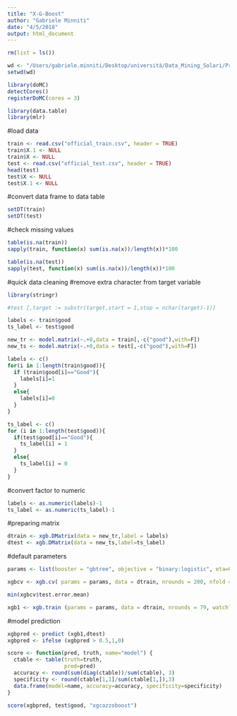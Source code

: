 ```yaml
---
title: "X-G-Boost"
author: "Gabriele Minniti"
date: "4/5/2018"
output: html_document
---
```


```r
rm(list = ls())
```

```r
wd <- "/Users/gabriele.minniti/Desktop/università/Data_Mining_Solari/Progetti_Solari/Wine"
setwd(wd)
```

```r
library(doMC)
detectCores()
registerDoMC(cores = 3)
```
```r
library(data.table)
library(mlr)
```
#load data
```r
train <- read.csv("official_train.csv", header = TRUE)
train$X.1 <- NULL
train$X <- NULL
test <- read.csv("official_test.csv", header = TRUE)
head(test)
test$X <- NULL
test$X.1 <- NULL
```
#convert data frame to data table
```r
setDT(train)
setDT(test)
```
#check missing values 

```r
table(is.na(train))
sapply(train, function(x) sum(is.na(x))/length(x))*100

```

```r
table(is.na(test))
sapply(test, function(x) sum(is.na(x))/length(x))*100
```
#quick data cleaning
#remove extra character from target variable
```r
library(stringr)

#test [,target := substr(target,start = 1,stop = nchar(target)-1)]
```
```r
labels <- train$good
ts_label <- test$good

new_tr <- model.matrix(~.+0,data = train[,-c("good"),with=F]) 
new_ts <- model.matrix(~.+0,data = test[,-c("good"),with=F])
```

```r
labels <- c()
for(i in 1:length(train$good)){
  if (train$good[i]=="Good"){
    labels[i]=1
  }
  else{
    labels[i]=0
  }
}

ts_label <- c()
for (i in 1:length(test$good)){
  if(test$good[i]=="Good"){
    ts_label[i] = 1
  }
  else{
    ts_label[i] = 0
  }
}
```

#convert factor to numeric 
```r
labels <- as.numeric(labels)-1
ts_label <- as.numeric(ts_label)-1
```

#preparing matrix 
```r
dtrain <- xgb.DMatrix(data = new_tr,label = labels) 
dtest <- xgb.DMatrix(data = new_ts,label=ts_label)
```
#default parameters
```r
params <- list(booster = "gbtree", objective = "binary:logistic", eta=0.3, gamma=0, max_depth=6, min_child_weight=1, subsample=1, colsample_bytree=1)
```

```r
xgbcv <- xgb.cv( params = params, data = dtrain, nrounds = 200, nfold = 5, showsd = T, stratified = T, print_every_n = 10, early_stop_round = 20, maximize = F)
```

```r
min(xgbcv$test.error.mean)
```

```r
xgb1 <- xgb.train (params = params, data = dtrain, nrounds = 79, watchlist = list(val=dtest,train=dtrain), print_every_n = 10, early_stop_round = 10, maximize = F , eval_metric = "error")
```
#model prediction
```r
xgbpred <- predict (xgb1,dtest)
xgbpred <- ifelse (xgbpred > 0.5,1,0)
```

```r
score <- function(pred, truth, name="model") {
  ctable <- table(truth=truth,
                  pred=pred)
  accuracy <- round(sum(diag(ctable))/sum(ctable), 3)
  specificity <- round(ctable[1,1]/sum(ctable[1,]),3)
  data.frame(model=name, accuracy=accuracy, specificity=specificity)
}
```


```r
score(xgbpred, test$good, "xgcazzoboost")
```

